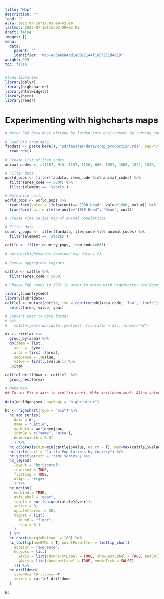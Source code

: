 ```yaml
---
title: "Map"
description: ""
lead: ""
date: 2022-07-16T15:03:09+02:00
lastmod: 2022-07-16T15:03:09+02:00
draft: false
images: []
menu:
  data:
    parent: ""
    identifier: "map-ec5a8e84bd1e0821144f1e57251d4d19"
weight: 999
toc: false
---
```


```r
#load libraries
library(dplyr)
library(highcharter)
library(htmlwidgets)
library(here)
library(readr)
```

# Experimenting with highcharts maps

```r

# Note: FAO data must already be loaded into environment by running code in the FAO Data file

# Load FAO crop data
faodata <- paste(here(), "pd/faostat/data/crop_production.rds", sep="/") %>%
  read_rds()

# Create list of item codes
animal_codes <- c(1107, 946, 1157, 1126, 866, 1057, 1068, 1072, 1016, 1096, 1110, 1034, 1140, 1150, 976)

# Filter data 
world_pops <- filter(faodata, item_code %in% animal_codes) %>%
  filter(area_code == 5000) %>%
  filter(element == 'stocks')

# Harmonize units
world_pops <- world_pops %>%
  transform(value = ifelse(unit=="1000 Head", value*1000, value)) %>%
  transform(unit = ifelse(unit=="1000 Head", "Head", unit))

```

```r

# Create time series map of animal populations

# Filter data 
country_pops <- filter(faodata, item_code %in% animal_codes) %>%
  filter(element == 'stocks')

cattle <- filter(country_pops, item_code==866)

# options(highcharter.download_map_data = F)

# Remove aggregrate regions

cattle <- cattle %>%
  filter(area_code < 5000)

# Change FAO codes to ISO3 in order to match with highcharter worldgeojson - needed for russia, venezuela, china?

library(countrycode)
library(lubridate)
cattle1 <- mutate(cattle, iso = countrycode(area_code, 'fao', 'iso3c')) %>%
  select(area, value, year) 

# Convert year to date format
# %>%
#   mutate(year=lubridate::ymd(year, truncated = 2L), format="%Y")

ds <- cattle1 %>% 
  group_by(area) %>% 
  do(item = list(
    year = .$year,
    area = first(.$area),
    sequence = .$value,
    value = first(.$value))) %>% 
  .$item

cattle1_drilldown <- cattle1  %>%
  group_nest(area)

# Make map.
## To do: Fix x-axis in tooltip_chart. Make drilldown work. Allow selecting series/animal species.

data(worldgeojson, package = "highcharter")

hc <- highchart(type = "map") %>% 
  hc_add_series(
    data = ds,
    name = "Cattle",
    mapData = worldgeojson,
    joinBy = c("name", "area"),
    borderWidth = 0.01
    ) %>% 
  hc_colorAxis(min=min(cattle1$value, na.rm = T), max=max(cattle1$value, na.rm = T), stops = color_stops()) %>%  
  hc_title(text = "Cattle Populations by Country") %>% 
  hc_subtitle(text = "time series") %>% 
  hc_legend(
    layout = "horizontal",
    reversed = TRUE,
    floating = TRUE,
    align = "right"
    ) %>% 
  hc_motion(
    enabled = TRUE,
    axisLabel = "year",
    labels = sort(unique(cattle1$year)),
    series = 0,
    updateIterval = 50,
    magnet = list(
      round = "floor",
      step = 0.1
    )
  ) %>% 
  hc_chart(marginBottom  = 100) %>%
  hc_tooltip(useHTML = T, pointFormatter = tooltip_chart(
    accesor = "sequence",
    hc_opts = list(
      xAxis = list(showFirstLabel = TRUE, showLastLabel = TRUE, endOnTick = FALSE),
      yAxis = list(showLastLabel = TRUE, endOnTick = FALSE)
    ))) %>%
  hc_drilldown(
    allowPointDrilldown=T,
    series = cattle1_drilldown
  )

hc

```
